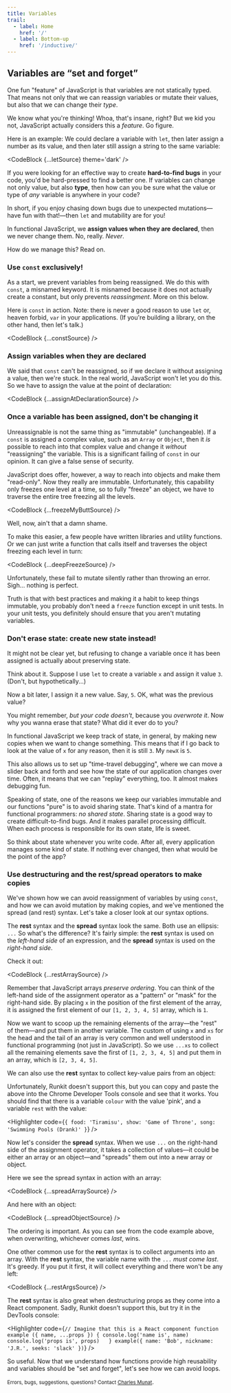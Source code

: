 ```yaml
---
title: Variables
trail:
  - label: Home
    href: '/'
  - label: Bottom-up
    href: '/inductive/'
---
```



## Variables are &ldquo;set and forget&rdquo;

One fun "feature" of JavaScript is that variables are not statically typed. That means not only that we can reassign variables or mutate their values, but also that we can change their _type_.

We know what you're thinking! Whoa, that's insane, right? But we kid you not, JavaScript actually considers this a _feature_. Go figure.

Here is an example: We could declare a variable with `let`, then later assign a number as its value, and then later still assign a string to the same variable:

<CodeBlock {...letSource} theme='dark' />

If you were looking for an effective way to create **hard-to-find bugs** in your code, you'd be hard-pressed to find a better one. If variables can change not only value, but also **type**, then how can you be sure what the value or type of _any_ variable is anywhere in your code?

In short, if you enjoy chasing down bugs due to unexpected mutations&mdash;have fun with that!&mdash;then `let` and mutability are for you!

In functional JavaScript, we **assign values when they are declared**, then we never change them. No, really. _Never_.

How do we manage this? Read on.

### <span id='use-const-exclusively'>Use <code>const</code> exclusively!</span>

As a start, we prevent variables from being reassigned. We do this with `const`, a misnamed keyword. It is misnamed because it does not actually create a constant, but only prevents _reassingment_. More on this below.

Here is `const` in action. Note: there is never a good reason to use `let` or, heaven forbid, `var` in your applications. (If you're building a library, on the other hand, then let's talk.)

<CodeBlock {...constSource} />

### <span id='assign-upon-declaration'>Assign variables when they are declared</span>

We said that `const` can't be reassigned, so if we declare it without assigning a value, then we're stuck. In the real world, JavaScript won't let you do this. So we have to assign the value at the point of declaration:

<CodeBlock {...assignAtDeclarationSource} />

### <span id='never-mutate'>Once a variable has been assigned, don't be changing it</span>

Unreassignable is not the same thing as "immutable" (unchangeable). If a `const` is assigned a complex value, such as an `Array` or `Object`, then it _is_  possible to reach into that complex value and change it _without_ "reassigning" the variable. This is a significant failing of `const` in our opinion. It can give a false sense of security.

JavaScript does offer, however, a way to reach into objects and make them "read-only". Now they really are immutable. Unfortunately, this capability only freezes one level at a time, so to fully "freeze" an object, we have to traverse the entire tree freezing all the levels.

<CodeBlock {...freezeMyButtSource} />

Well, now, ain't that a damn shame.

To make this easier, a few people have written libraries and utility functions. Or we can just write a function that calls itself and traverses the object freezing each level in turn:

<CodeBlock {...deepFreezeSource} />

Unfortunately, these fail to mutate silently rather than throwing an error. Sigh... nothing is perfect.

Truth is that with best practices and making it a habit to keep things immutable, you probably don't need a `freeze` function except in unit tests. In your unit tests, you definitely should ensure that you aren't mutating variables.

### <span id='never-destroy-state'>Don't erase state: create new state instead!</span>

It might not be clear yet, but refusing to change a variable once it has been assigned is actually about preserving state.

Think about it. Suppose I use `let` to create a variable `x` and assign it value `3`. (Don't, but hypothetically...)

Now a bit later, I assign it a new value. Say, `5`. OK, what was the previous value?

You might remember, _but your code doesn't_, because you _overwrote it_. Now why you wanna erase that state? What did it ever do to you?

In functional JavaScript we keep track of state, in general, by making new copies when we want to change something. This means that if I go back to look at the value of `x` for any reason, then it is still `3`. My `newX` is `5`.

This also allows us to set up "time-travel debugging", where we can move a slider back and forth and see how the state of our application changes over time. Often, it means that we can "replay" everything, too. It almost makes debugging fun.

Speaking of state, one of the reasons we keep our variables immutable and our functions "pure" is to avoid sharing state. That's kind of a mantra for functional programmers: _no shared state_. Sharing state is a good way to create difficult-to-find bugs. And it makes parallel processing difficult. When each process is responsible for its own state, life is sweet.

So think about state whenever you write code. After all, every application manages some kind of state. If nothing ever changed, then what would be the point of the app?

### <span id='use-destructuring-to-make-copies'>Use destructuring and the rest/spread operators to make copies</span>

We've shown how we can avoid reassignment of variables by using `const`, and how we can avoid mutation by making copies, and we've mentioned the spread (and rest) syntax. Let's take a closer look at our syntax options.

The **rest** syntax and the **spread** syntax look the same. Both use an ellipsis: `...` So what's the difference? It's fairly simple: the **rest** syntax is used on the _left-hand side_ of an expression, and the **spread** syntax is used on the _right-hand side_.

Check it out:

<CodeBlock {...restArraySource} />

Remember that JavaScript arrays _preserve ordering_. You can think of the left-hand side of the assignment operator as a "pattern" or "mask" for the right-hand side. By placing `x` in the position of the first element of the array, it is assigned the first element of our `[1, 2, 3, 4, 5]` array, which is `1`.

Now we want to scoop up the remaining elements of the array&mdash;the "rest" of them&mdash;and put them in another variable. The custom of using `x` and `xs` for the head and the tail of an array is very common and well understood in functional programming (not just in JavaScript). So we use `...xs` to collect all the remaining elements save the first of `[1, 2, 3, 4, 5]` and put them in an array, which is `[2, 3, 4, 5]`.

We can also use the **rest** syntax to collect key-value pairs from an object:

<Highlighter code={restObjectSource.code} />

Unfortunately, Runkit doesn't support this, but you can copy and paste the above into the Chrome Developer Tools console and see that it works. You should find that there is a variable `colour` with the value 'pink', and a variable `rest` with the value:

<Highlighter code={`{
  food: 'Tiramisu',
  show: 'Game of Throne',
  song: 'Swimming Pools (Drank)'
}`} />

Now let's consider the **spread** syntax. When we use `...` on the right-hand side of the assignment operator, it takes a collection of values&mdash;it could be either an array or an object&mdash;and "spreads" them out into a new array or object.

Here we see the spread syntax in action with an array:

<CodeBlock {...spreadArraySource} />

And here with an object:

<CodeBlock {...spreadObjectSource} />

The ordering is important. As you can see from the code example above, when overwriting, whichever comes _last_, wins.

One other common use for the **rest** syntax is to collect arguments into an array. With the **rest** syntax, the variable name with the `...` _must come last_. It's greedy. If you put it first, it will collect everything and there won't be any left:

<CodeBlock {...restArgsSource} />

The **rest** syntax is also great when destructuring props as they come into a React component. Sadly, Runkit doesn't support this, but try it in the DevTools console:

<Highlighter code={`// Imagine that this is a React component
function example ({ name, ...props }) {
  console.log('name is', name)
  console.log('props is', props)  
}
example({ name: 'Bob', nickname: 'J.R.', seeks: 'slack' })`} />

So useful. Now that we understand how functions provide high <Link to='/inductive/reusability/'>reusability</Link> and variables should be "<Link to='/inductive/immutability/'>set and forget</Link>", let's see how we can <Link to='/inductive/iteration/'>avoid loops</Link>.

<small>Errors, bugs, suggestions, questions? Contact <a href='mailto:charles_munat@bnz.co.nz'>Charles Munat</a></small>.
